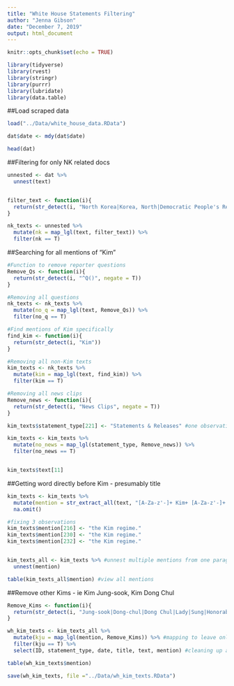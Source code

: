 ```yaml
---
title: "White House Statements Filtering"
author: "Jenna Gibson"
date: "December 7, 2019"
output: html_document
---
```


```r
knitr::opts_chunk$set(echo = TRUE)

library(tidyverse)
library(rvest)
library(stringr)
library(purrr)
library(lubridate)
library(data.table)
```


##Load scraped data

```r

load("../Data/white_house_data.RData")

dat$date <- mdy(dat$date)

head(dat)

```


##Filtering for only NK related docs

```r

unnested <- dat %>%
  unnest(text)


filter_text <- function(i){
  return(str_detect(i, "North Korea|Korea, North|Democratic People's Republic of Korea|DPRK|Kim"))
} 

nk_texts <- unnested %>% 
  mutate(nk = map_lgl(text, filter_text)) %>%
  filter(nk == T)

```


##Searching for all mentions of "Kim"

```r

#Function to remove reporter questions
Remove_Qs <- function(i){
  return(str_detect(i, "^Q()", negate = T))
}

#Removing all questions
nk_texts <- nk_texts %>%
  mutate(no_q = map_lgl(text, Remove_Qs)) %>%
  filter(no_q == T) 

#Find mentions of Kim specifically
find_kim <- function(i){
  return(str_detect(i, "Kim"))
}

#Removing all non-Kim texts
kim_texts <- nk_texts %>%
  mutate(kim = map_lgl(text, find_kim)) %>%
  filter(kim == T)

#Removing all news clips
Remove_news <- function(i){
  return(str_detect(i, "News Clips", negate = T))
}

kim_texts$statement_type[221] <- "Statements & Releases" #one observation missing - throwing an error below

kim_texts <- kim_texts %>%
  mutate(no_news = map_lgl(statement_type, Remove_news)) %>%
  filter(no_news == T) 


kim_texts$text[11]

```

##Getting word directly before Kim - presumably title

```r

kim_texts <- kim_texts %>%
  mutate(mention = str_extract_all(text, "[A-Za-z'-]+ Kim+ [A-Za-z'-]+ [A-Za-z'-]+|Kim+ [A-Za-z'-]+ [A-Za-z'-]+|[A-Za-z'-]+ Kim.|[A-Za-z'-]+. Kim+ [A-Za-z'-]+|. Kim [A-Za-z'-]+")) %>%
  na.omit()

#fixing 3 observations
kim_texts$mention[216] <- "the Kim regime."
kim_texts$mention[230] <- "the Kim regime." 
kim_texts$mention[232] <- "the Kim regime." 


kim_texts_all <- kim_texts %>% #unnest multiple mentions from one paragraph
  unnest(mention)

table(kim_texts_all$mention) #view all mentions

```

##Remove other Kims - ie Kim Jung-sook, Kim Dong Chul

```r

Remove_Kims <- function(i){
  return(str_detect(i, "Jung-sook|Dong-chul|Dong Chul|Lady|Sung|Honorable|Kwang-jin|Jong-il|Mrs.|Tony|Yong|Kimb|Hak Song", negate = T)) #detecting other Kims besides KJU
}

wh_kim_texts <- kim_texts_all %>%
  mutate(kju = map_lgl(mention, Remove_Kims)) %>% #mapping to leave only kju mentions
  filter(kju == T) %>%
  select(ID, statement_type, date, title, text, mention) #cleaning up and removing unncessary columns

table(wh_kim_texts$mention)

save(wh_kim_texts, file ="../Data/wh_kim_texts.RData")

```


